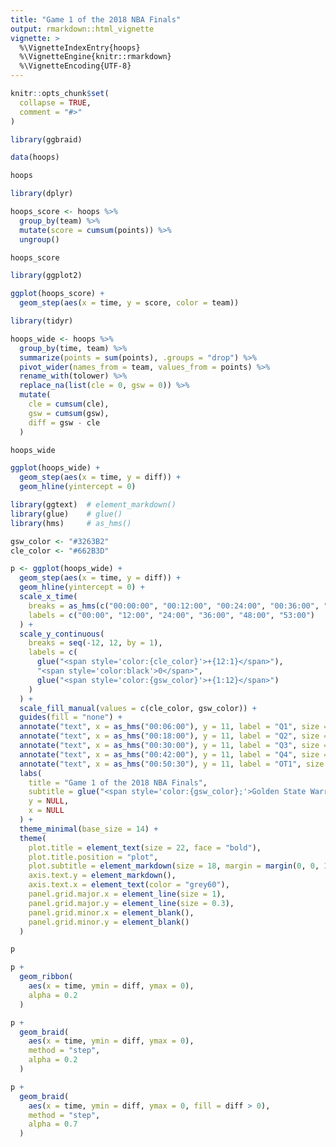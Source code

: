 ```yaml
---
title: "Game 1 of the 2018 NBA Finals"
output: rmarkdown::html_vignette
vignette: >
  %\VignetteIndexEntry{hoops}
  %\VignetteEngine{knitr::rmarkdown}
  %\VignetteEncoding{UTF-8}
---
```


```r
knitr::opts_chunk$set(
  collapse = TRUE,
  comment = "#>"
)
```

```r
library(ggbraid)

data(hoops)

hoops
```

```r
library(dplyr)

hoops_score <- hoops %>%
  group_by(team) %>%
  mutate(score = cumsum(points)) %>%
  ungroup()

hoops_score
```

```r
library(ggplot2)

ggplot(hoops_score) +
  geom_step(aes(x = time, y = score, color = team))
```

```r
library(tidyr)

hoops_wide <- hoops %>%
  group_by(time, team) %>%
  summarize(points = sum(points), .groups = "drop") %>%
  pivot_wider(names_from = team, values_from = points) %>%
  rename_with(tolower) %>%
  replace_na(list(cle = 0, gsw = 0)) %>%
  mutate(
    cle = cumsum(cle),
    gsw = cumsum(gsw),
    diff = gsw - cle
  )

hoops_wide
```

```r
ggplot(hoops_wide) +
  geom_step(aes(x = time, y = diff)) +
  geom_hline(yintercept = 0)
```

```r
library(ggtext)  # element_markdown()
library(glue)    # glue()
library(hms)     # as_hms()

gsw_color <- "#3263B2"
cle_color <- "#662B3D"

p <- ggplot(hoops_wide) +
  geom_step(aes(x = time, y = diff)) +
  geom_hline(yintercept = 0) +
  scale_x_time(
    breaks = as_hms(c("00:00:00", "00:12:00", "00:24:00", "00:36:00", "00:48:00", "00:53:00")),
    labels = c("00:00", "12:00", "24:00", "36:00", "48:00", "53:00")
  ) +
  scale_y_continuous(
    breaks = seq(-12, 12, by = 1),
    labels = c(
      glue("<span style='color:{cle_color}'>+{12:1}</span>"),
      "<span style='color:black'>0</span>",
      glue("<span style='color:{gsw_color}'>+{1:12}</span>")
    )
  ) +
  scale_fill_manual(values = c(cle_color, gsw_color)) +
  guides(fill = "none") +
  annotate("text", x = as_hms("00:06:00"), y = 11, label = "Q1", size = 6, color = "lightgrey") +
  annotate("text", x = as_hms("00:18:00"), y = 11, label = "Q2", size = 6, color = "lightgrey") +
  annotate("text", x = as_hms("00:30:00"), y = 11, label = "Q3", size = 6, color = "lightgrey") +
  annotate("text", x = as_hms("00:42:00"), y = 11, label = "Q4", size = 6, color = "lightgrey") +
  annotate("text", x = as_hms("00:50:30"), y = 11, label = "OT1", size = 6, color = "lightgrey") +
  labs(
    title = "Game 1 of the 2018 NBA Finals",
    subtitle = glue("<span style='color:{gsw_color};'>Golden State Warriors</span> vs. <span style='color:{cle_color}'>Cleveland Cavaliers</span>"),
    y = NULL,
    x = NULL
  ) +
  theme_minimal(base_size = 14) +
  theme(
    plot.title = element_text(size = 22, face = "bold"),
    plot.title.position = "plot",
    plot.subtitle = element_markdown(size = 18, margin = margin(0, 0, 1, 0, unit = "line")),
    axis.text.y = element_markdown(),
    axis.text.x = element_text(color = "grey60"),
    panel.grid.major.x = element_line(size = 1),
    panel.grid.major.y = element_line(size = 0.3),
    panel.grid.minor.x = element_blank(),
    panel.grid.minor.y = element_blank()
  )

p
```

```r
p +
  geom_ribbon(
    aes(x = time, ymin = diff, ymax = 0),
    alpha = 0.2
  )
```

```r
p +
  geom_braid(
    aes(x = time, ymin = diff, ymax = 0),
    method = "step",
    alpha = 0.2
  )
```

```r
p +
  geom_braid(
    aes(x = time, ymin = diff, ymax = 0, fill = diff > 0),
    method = "step",
    alpha = 0.7
  )
```
